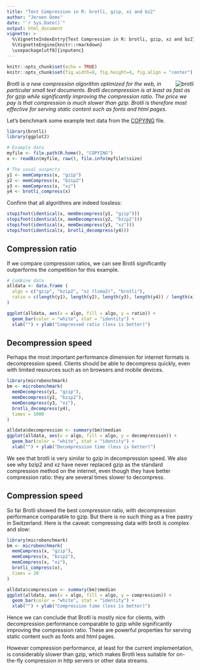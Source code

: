 ```yaml
---
title: "Text Compression in R: brotli, gzip, xz and bz2"
author: "Jeroen Ooms"
date: "`r Sys.Date()`"
output: html_document
vignette: >
  %\VignetteIndexEntry{Text Compression in R: brotli, gzip, xz and bz2}
  %\VignetteEngine{knitr::rmarkdown}
  \usepackage[utf8]{inputenc}
---
```


```r
knitr::opts_chunk$set(echo = TRUE)
knitr::opts_chunk$set(fig.width=8, fig.height=4, fig.align = "center") 
```

<img src="http://1.bp.blogspot.com/-qVXmEU7Dqi4/TxaSwzfpp3I/AAAAAAAAAOo/WKri5ORZNDE/s1600/Br%25C3%25B6tli.jpg" alt="brotli" style="float: right; margin-left: 20px">

*Brotli is a new compression algorithm optimized for the web, in particular small text documents. Brotli decompression is at least as fast as for gzip while significantly improving the compression ratio. The price we pay is that compression is much slower than gzip. Brotli is therefore most effective for serving static content such as fonts and html pages.*

Let's benchmark some example text data from the [COPYING](https://raw.githubusercontent.com/wch/r-source/trunk/COPYING) file.

```r
library(brotli)
library(ggplot2)

# Example data
myfile <- file.path(R.home(), "COPYING")
x <- readBin(myfile, raw(), file.info(myfile)$size)

# The usual suspects
y1 <- memCompress(x, "gzip")
y2 <- memCompress(x, "bzip2")
y3 <- memCompress(x, "xz")
y4 <- brotli_compress(x)
```

Confirm that all algorithms are indeed lossless:

```r
stopifnot(identical(x, memDecompress(y1, "gzip")))
stopifnot(identical(x, memDecompress(y2, "bzip2")))
stopifnot(identical(x, memDecompress(y3, "xz")))
stopifnot(identical(x, brotli_decompress(y4)))
```

## Compression ratio

If we compare compression ratios, we can see Brotli significantly outperforms the competition for this example. 

```r
# Combine data
alldata <- data.frame (
  algo = c("gzip", "bzip2", "xz (lzma2)", "brotli"),
  ratio = c(length(y1), length(y2), length(y3), length(y4)) / length(x)
)

ggplot(alldata, aes(x = algo, fill = algo, y = ratio)) + 
  geom_bar(color = "white", stat = "identity") +
  xlab("") + ylab("Compressed ratio (less is better)")
```

## Decompression speed

Perhaps the most important performance dimension for internet formats is decompression speed. Clients should be able to decompress quickly, even with limited resources such as on browsers and mobile devices. 

```r
library(microbenchmark)
bm <- microbenchmark(
  memDecompress(y1, "gzip"),
  memDecompress(y2, "bzip2"),
  memDecompress(y3, "xz"),
  brotli_decompress(y4),
  times = 1000
)

alldata$decompression <- summary(bm)$median
ggplot(alldata, aes(x = algo, fill = algo, y = decompression)) + 
  geom_bar(color = "white", stat = "identity") +
  xlab("") + ylab("Decompression time (less is better)")
```

We see that brotli is very similar to gzip in decompression speed. We also see why bzip2 and xz have never replaced gzip as the standard compression method on the internet, even though they have better compression ratio: they are several times slower to decompress.

## Compression speed

So far Brotli showed the best compression ratio, with decompression performance comparable to gzip. But there is no such thing as a free pastry in Switzerland. Here is the caveat: compressing data with brotli is complex and slow:

```r
library(microbenchmark)
bm <- microbenchmark(
  memCompress(x, "gzip"),
  memCompress(x, "bzip2"),
  memCompress(x, "xz"),
  brotli_compress(x),
  times = 20
)

alldata$compression <- summary(bm)$median
ggplot(alldata, aes(x = algo, fill = algo, y = compression)) + 
  geom_bar(color = "white", stat = "identity") +
  xlab("") + ylab("Compression time (less is better)")
```

Hence we can conclude that Brotli is mostly nice for clients, with decompression performance comparable to gzip while significantly improving the compression ratio. These are powerful properties for serving static content such as fonts and html pages. 

However compression performance, at least for the current implementation, is considerably slower than gzip, which makes Brotli less suitable for on-the-fly compression in http servers or other data streams.
